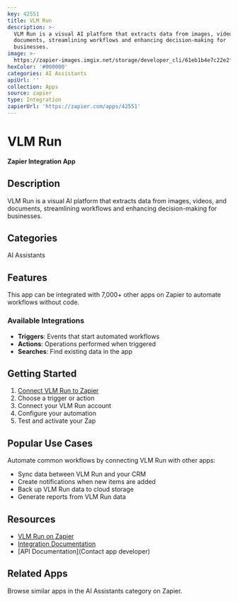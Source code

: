 ```yaml
---
key: 42551
title: VLM Run
description: >-
  VLM Run is a visual AI platform that extracts data from images, videos, and
  documents, streamlining workflows and enhancing decision-making for
  businesses.
image: >-
  https://zapier-images.imgix.net/storage/developer_cli/61eb1b4e7c22e2fc2866fcf485f856d6.png?auto=format%2Ccompress&ixlib=python-3.0.0&q=50
hexColor: '#000000'
categories: AI Assistants
apiUrl: ''
collection: Apps
source: zapier
type: Integration
zapierUrl: 'https://zapier.com/apps/42551'
---
```

# VLM Run

**Zapier Integration App**

## Description

VLM Run is a visual AI platform that extracts data from images, videos, and documents, streamlining workflows and enhancing decision-making for businesses.

## Categories

AI Assistants

## Features

This app can be integrated with 7,000+ other apps on Zapier to automate workflows without code.

### Available Integrations

- **Triggers**: Events that start automated workflows
- **Actions**: Operations performed when triggered
- **Searches**: Find existing data in the app

## Getting Started

1. [Connect VLM Run to Zapier](https://zapier.com/apps/42551)
2. Choose a trigger or action
3. Connect your VLM Run account
4. Configure your automation
5. Test and activate your Zap

## Popular Use Cases

Automate common workflows by connecting VLM Run with other apps:

- Sync data between VLM Run and your CRM
- Create notifications when new items are added
- Back up VLM Run data to cloud storage
- Generate reports from VLM Run data

## Resources

- [VLM Run on Zapier](https://zapier.com/apps/42551)
- [Integration Documentation](https://zapier.com/apps/42551/integrations)
- [API Documentation](Contact app developer)

## Related Apps

Browse similar apps in the AI Assistants category on Zapier.
